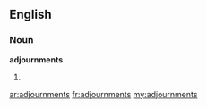 ==English==

===Noun===
'''adjournments'''

# {{plural of|[[adjournment]]}}

[[ar:adjournments]]
[[fr:adjournments]]
[[my:adjournments]]